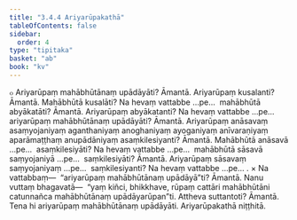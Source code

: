 ```yaml
---
title: "3.4.4 Ariyarūpakathā"
tableOfContents: false
sidebar:
  order: 4
type: "tipitaka"
basket: "ab"
book: "kv"
---
```



<DynamicBreadcrumb />

<Division number="698" book="kv" bookNo="32" page="361">

<Paragraph number="2239" book="kv">
๐ Ariyarūpaṃ mahābhūtānaṃ upādāyāti? Āmantā. Ariyarūpaṃ kusalanti? Āmantā. Mahābhūtā kusalāti? Na hevaṃ vattabbe …pe…  mahābhūtā abyākatāti? Āmantā. Ariyarūpaṃ abyākatanti? Na hevaṃ vattabbe …pe…  ariyarūpaṃ mahābhūtānaṃ upādāyāti? Āmantā. Ariyarūpaṃ anāsavaṃ asaṃyojaniyaṃ aganthaniyaṃ anoghaniyaṃ ayoganiyaṃ anīvaraṇiyaṃ aparāmaṭṭhaṃ anupādāniyaṃ asaṃkilesiyanti? Āmantā. Mahābhūtā anāsavā …pe…  asaṃkilesiyāti? Na hevaṃ vattabbe …pe…  mahābhūtā sāsavā saṃyojaniyā …pe…  saṃkilesiyāti? Āmantā. Ariyarūpaṃ sāsavaṃ saṃyojaniyaṃ …pe…  saṃkilesiyanti? Na hevaṃ vattabbe …pe… .
</Paragraph>

</Division>
<Division number="699" book="kv" bookNo="32" page="361">

<Paragraph number="2240" book="kv">
× Na vattabbaṃ—  “ariyarūpaṃ mahābhūtānaṃ upādāyā”ti? Āmantā. Nanu vuttaṃ bhagavatā—  “yaṃ kiñci, bhikkhave, rūpaṃ cattāri mahābhūtāni catunnañca mahābhūtānaṃ upādāyarūpan”ti. Attheva suttantoti? Āmantā. Tena hi ariyarūpaṃ mahābhūtānaṃ upādāyāti.

</Paragraph>
</Division>

<Paragraph number="2241" type="center" book="kv">
Ariyarūpakathā niṭṭhitā.
</Paragraph>